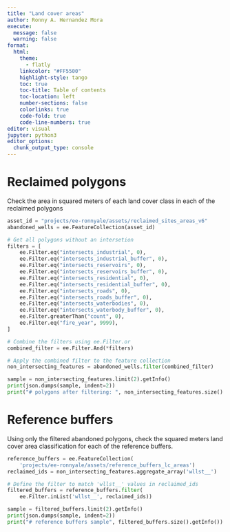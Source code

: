 ```yaml
---
title: "Land cover areas"
author: Ronny A. Hernandez Mora
execute:
  message: false
  warning: false
format: 
  html:
    theme:
      - flatly
    linkcolor: "#FF5500"
    highlight-style: tango
    toc: true
    toc-title: Table of contents
    toc-location: left
    number-sections: false
    colorlinks: true
    code-fold: true
    code-line-numbers: true
editor: visual
jupyter: python3
editor_options: 
  chunk_output_type: console
---
```


# Reclaimed polygons 

Check the area in squared meters of each land cover class in each of
the reclaimed polygons

```python
asset_id = "projects/ee-ronnyale/assets/reclaimed_sites_areas_v6"
abandoned_wells = ee.FeatureCollection(asset_id)

# Get all polygons without an intersetion
filters = [
    ee.Filter.eq("intersects_industrial", 0),
    ee.Filter.eq("intersects_industrial_buffer", 0),
    ee.Filter.eq("intersects_reservoirs", 0),
    ee.Filter.eq("intersects_reservoirs_buffer", 0),
    ee.Filter.eq("intersects_residential", 0),
    ee.Filter.eq("intersects_residential_buffer", 0),
    ee.Filter.eq("intersects_roads", 0),
    ee.Filter.eq("intersects_roads_buffer", 0),
    ee.Filter.eq("intersects_waterbodies", 0),
    ee.Filter.eq("intersects_waterbody_buffer", 0),
    ee.Filter.greaterThan("count", 0),
    ee.Filter.eq("fire_year", 9999),
]

# Combine the filters using ee.Filter.or
combined_filter = ee.Filter.And(*filters)

# Apply the combined filter to the feature collection
non_intersecting_features = abandoned_wells.filter(combined_filter)

sample = non_intersecting_features.limit(2).getInfo()
print(json.dumps(sample, indent=2))
print("# polygons after filtering: ", non_intersecting_features.size().getInfo())
```

# Reference buffers

Using only the filtered abandoned polygons, check the squared meters land cover
area classification for each of the reference buffers.

```python
reference_buffers = ee.FeatureCollection(
    'projects/ee-ronnyale/assets/reference_buffers_lc_areas')
reclaimed_ids = non_intersecting_features.aggregate_array('wllst__')

# Define the filter to match 'wllst__' values in reclaimed_ids
filtered_buffers = reference_buffers.filter(
    ee.Filter.inList('wllst__', reclaimed_ids))

sample = filtered_buffers.limit(2).getInfo()
print(json.dumps(sample, indent=2))
print("# reference buffers sample", filtered_buffers.size().getInfo())
```

